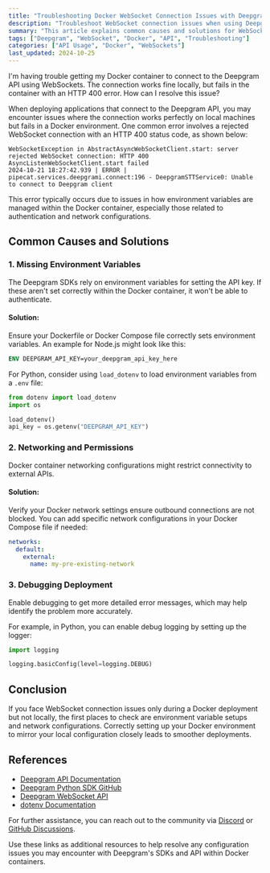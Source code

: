 ```yaml
---
title: "Troubleshooting Docker WebSocket Connection Issues with Deepgram API"
description: "Troubleshoot WebSocket connection issues when using Deepgram's speech-to-text API from Docker containers."
summary: "This article explains common causes and solutions for WebSocket connection errors when connecting to the Deepgram API from Docker containers, such as missing environment variables, network configuration issues, and authentication problems."
tags: ["Deepgram", "WebSocket", "Docker", "API", "Troubleshooting"]
categories: ["API Usage", "Docker", "WebSockets"]
last_updated: 2024-10-25
---
```


<CommunityQuestion>I'm having trouble getting my Docker container to connect to the Deepgram API using WebSockets. The connection works fine locally, but fails in the container with an HTTP 400 error. How can I resolve this issue?</CommunityQuestion>

When deploying applications that connect to the Deepgram API, you may encounter issues where the connection works perfectly on local machines but fails in a Docker environment. One common error involves a rejected WebSocket connection with an HTTP 400 status code, as shown below:

```
WebSocketException in AbstractAsyncWebSocketClient.start: server rejected WebSocket connection: HTTP 400
AsyncListenWebSocketClient.start failed
2024-10-21 18:27:42.939 | ERROR | pipecat.services.deepgrami.connect:196 - DeepgramSTTService0: Unable to connect to Deepgram client
```

This error typically occurs due to issues in how environment variables are managed within the Docker container, especially those related to authentication and network configurations.

## Common Causes and Solutions

### 1. Missing Environment Variables

The Deepgram SDKs rely on environment variables for setting the API key. If these aren't set correctly within the Docker container, it won't be able to authenticate.

#### Solution:

Ensure your Dockerfile or Docker Compose file correctly sets environment variables. An example for Node.js might look like this:

```dockerfile
ENV DEEPGRAM_API_KEY=your_deepgram_api_key_here
```

For Python, consider using `load_dotenv` to load environment variables from a `.env` file:

```python
from dotenv import load_dotenv
import os

load_dotenv()
api_key = os.getenv("DEEPGRAM_API_KEY")
```

### 2. Networking and Permissions

Docker container networking configurations might restrict connectivity to external APIs.

#### Solution:

Verify your Docker network settings ensure outbound connections are not blocked. You can add specific network configurations in your Docker Compose file if needed:

```yaml
networks:
  default:
    external:
      name: my-pre-existing-network
```

### 3. Debugging Deployment

Enable debugging to get more detailed error messages, which may help identify the problem more accurately.

For example, in Python, you can enable debug logging by setting up the logger:

```python
import logging

logging.basicConfig(level=logging.DEBUG)
```

## Conclusion

If you face WebSocket connection issues only during a Docker deployment but not locally, the first places to check are environment variable setups and network configurations. Correctly setting up your Docker environment to mirror your local configuration closely leads to smoother deployments.

## References

- [Deepgram API Documentation](/docs/)
- [Deepgram Python SDK GitHub](https://github.com/deepgram/deepgram-python-sdk)
- [Deepgram WebSocket API](/reference/listen-live/)
- [dotenv Documentation](https://pypi.org/project/python-dotenv/)

For further assistance, you can reach out to the community via [Discord](https://discord.gg/deepgram) or [GitHub Discussions](https://github.com/deepgram/deepgram-python-sdk/discussions).

Use these links as additional resources to help resolve any configuration issues you may encounter with Deepgram's SDKs and API within Docker containers.